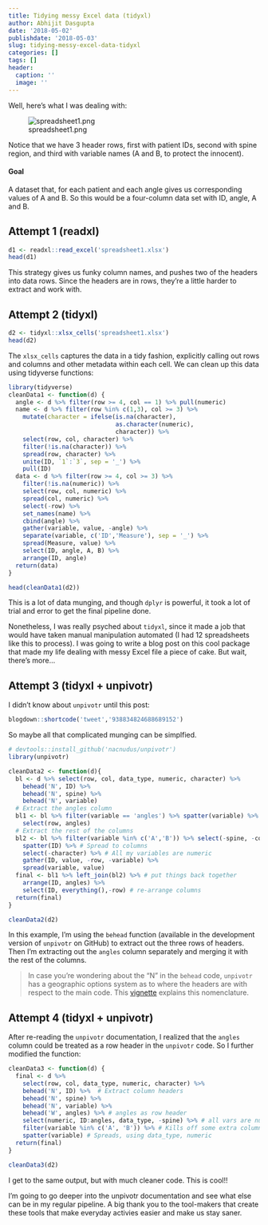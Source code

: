 ```yaml
---
title: Tidying messy Excel data (tidyxl)
author: Abhijit Dasgupta
date: '2018-05-02'
publishdate: '2018-05-03'
slug: tidying-messy-excel-data-tidyxl
categories: []
tags: []
header:
  caption: ''
  image: ''
---
```


Well, here's what I was dealing with:

![spreadsheet1.png](/img/spreadsheet1.png)

Notice that we have 3 header rows, first with patient IDs, second with spine region, and third with variable names (A and B, to protect the innocent). 

#### Goal

A dataset that, for each patient and 
each angle gives us corresponding values of A and B. So this would be a 
four-column data set with ID, angle, A and B. 

## Attempt 1 (readxl)

```r
d1 <- readxl::read_excel('spreadsheet1.xlsx')
head(d1)
```

This strategy gives us funky column names, and pushes two of the headers into data rows. Since the headers are in rows, they're a little harder to extract and work with.

## Attempt 2 (tidyxl)

```r
d2 <- tidyxl::xlsx_cells('spreadsheet1.xlsx')
head(d2)
```

The `xlsx_cells` captures the data in a tidy fashion, explicitly calling out rows and columns and other metadata within each cell. We can clean up this data using tidyverse functions:

```r
library(tidyverse)
cleanData1 <- function(d) {
  angle <- d %>% filter(row >= 4, col == 1) %>% pull(numeric)
  name <- d %>% filter(row %in% c(1,3), col >= 3) %>%
    mutate(character = ifelse(is.na(character), 
                              as.character(numeric),
                              character)) %>%
    select(row, col, character) %>%
    filter(!is.na(character)) %>%
    spread(row, character) %>%
    unite(ID, `1`:`3`, sep = '_') %>%
    pull(ID)
  data <- d %>% filter(row >= 4, col >= 3) %>%
    filter(!is.na(numeric)) %>%
    select(row, col, numeric) %>%
    spread(col, numeric) %>%
    select(-row) %>%
    set_names(name) %>%
    cbind(angle) %>%
    gather(variable, value, -angle) %>%
    separate(variable, c('ID','Measure'), sep = '_') %>%
    spread(Measure, value) %>%
    select(ID, angle, A, B) %>%
    arrange(ID, angle)
  return(data)
}

head(cleanData1(d2))
```

This is a lot of data munging, and though `dplyr` is powerful, it took a lot of trial and error to get the final pipeline done. 

Nonetheless, I was really psyched about `tidyxl`, since it made a job that would have taken manual manipulation automated (I had 12 spreadsheets like this to process). I was going to write a blog post on this cool package that made my life dealing with messy Excel file a piece of cake. But wait, there's more...

## Attempt 3 (tidyxl + unpivotr)

I didn't know about `unpivotr` until this post:
```r
blogdown::shortcode('tweet','938834824688689152')
```
So maybe all that complicated munging can be simplfied.

```r
# devtools::install_github('nacnudus/unpivotr')
library(unpivotr)

cleanData2 <- function(d){
  bl <- d %>% select(row, col, data_type, numeric, character) %>% 
    behead('N', ID) %>% 
    behead('N', spine) %>% 
    behead('N', variable) 
  # Extract the angles column
  bl1 <- bl %>% filter(variable == 'angles') %>% spatter(variable) %>% 
    select(row, angles)
  # Extract the rest of the columns
  bl2 <- bl %>% filter(variable %in% c('A','B')) %>% select(-spine, -col) %>% 
    spatter(ID) %>% # Spread to columns
    select(-character) %>% # All my variables are numeric
    gather(ID, value, -row, -variable) %>% 
    spread(variable, value)
  final <- bl1 %>% left_join(bl2) %>% # put things back together
    arrange(ID, angles) %>% 
    select(ID, everything(),-row) # re-arrange columns
  return(final)
}

cleanData2(d2)
```
In this example, I'm using the `behead` function (available in the development version of `unpivotr` on GitHub) to extract out the three 
rows of headers. Then I'm extracting out the `angles` column separately and merging it with the rest of the columns. 

> In case you're wondering about the "N" in the `behead` code, `unpivotr` has a geographic options system as to where the headers are with respect to the main code. This [vignette](https://nacnudus.github.io/unpivotr/articles/compass-directions.html) explains this nomenclature.


## Attempt 4 (tidyxl + unpivotr)

After re-reading the `unpivotr` documentation, I realized that the `angles` column could be treated as a row header in the `unpivotr` code. So I further modified the function:

```r
cleanData3 <- function(d) {
  final <- d %>% 
    select(row, col, data_type, numeric, character) %>% 
    behead('N', ID) %>%  # Extract column headers
    behead('N', spine) %>% 
    behead('N', variable) %>% 
    behead('W', angles) %>% # angles as row header
    select(numeric, ID:angles, data_type, -spine) %>% # all vars are numeric
    filter(variable %in% c('A', 'B')) %>% # Kills off some extra columns
    spatter(variable) # Spreads, using data_type, numeric
  return(final)
}

cleanData3(d2)
```

I get to the same output, but with much cleaner code. This is cool!!

I'm going to go deeper into the unpivotr documentation and see what else can be in my regular pipeline. A big thank you to the tool-makers that create these tools that make everyday activies easier and make us stay saner. 



